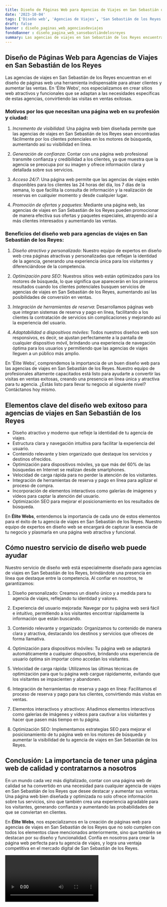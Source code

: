 ```yaml
---
title: Diseño de Páginas Web para Agencias de Viajes en San Sebastián de los Reyes
date: '2023-10-04'
tags: ['Diseño web', 'Agencias de Viajes', 'San Sebastián de los Reyes']
draft: false
banner : diseño_paginas_web_agenciasdeviajes
fondoBanner : diseño_pagina_web_sansebastiándelosreyes
summary: Las agencias de viajes en San Sebastián de los Reyes encuentran en el diseño de páginas web una herramienta indispensable para atraer clientes y aumentar las ventas. En 'Élite Webs', nos especializamos en crear sitios web atractivos y funcionales que se adaptan a las necesidades específicas de estas agencias, convirtiendo las visitas en ventas exitosas.
---
```


## Diseño de Páginas Web para Agencias de Viajes en San Sebastián de los Reyes

Las agencias de viajes en San Sebastián de los Reyes encuentran en el diseño de páginas web una herramienta indispensable para atraer clientes y aumentar las ventas. En 'Élite Webs', nos especializamos en crear sitios web atractivos y funcionales que se adaptan a las necesidades específicas de estas agencias, convirtiendo las visitas en ventas exitosas.

### Motivos por los que necesitan una página web en su profesión y ciudad:

1. *Incremento de visibilidad*: Una página web bien diseñada permite que las agencias de viajes en San Sebastián de los Reyes sean encontradas fácilmente por los clientes potenciales en los motores de búsqueda, aumentando así su visibilidad en línea.

2. *Generación de confianza*: Contar con una página web profesional transmite confianza y credibilidad a los clientes, ya que muestra que la agencia se preocupa por su imagen y ofrece información clara y detallada sobre sus servicios.

3. *Acceso 24/7*: Una página web permite que las agencias de viajes estén disponibles para los clientes las 24 horas del día, los 7 días de la semana, lo que facilita la consulta de información y la realización de reservas en cualquier momento y desde cualquier lugar.

4. *Promoción de ofertas y paquetes*: Mediante una página web, las agencias de viajes en San Sebastián de los Reyes pueden promocionar de manera efectiva sus ofertas y paquetes especiales, atrayendo así a más clientes interesados y aumentando las ventas.

### Beneficios del diseño web para agencias de viajes en San Sebastián de los Reyes:

1. *Diseño atractivo y personalizado*: Nuestro equipo de expertos en diseño web crea páginas atractivas y personalizadas que reflejan la identidad de la agencia, generando una experiencia única para los visitantes y diferenciándose de la competencia.

2. *Optimización para SEO*: Nuestros sitios web están optimizados para los motores de búsqueda, lo que significa que aparecerán en los primeros resultados cuando los clientes potenciales busquen servicios de agencias de viajes en San Sebastián de los Reyes, aumentando así las posibilidades de conversión en ventas.

3. *Integración de herramientas de reserva*: Desarrollamos páginas web que integran sistemas de reserva y pago en línea, facilitando a los clientes la contratación de servicios sin complicaciones y mejorando así la experiencia del usuario.

4. *Adaptabilidad a dispositivos móviles*: Todos nuestros diseños web son responsivos, es decir, se ajustan perfectamente a la pantalla de cualquier dispositivo móvil, brindando una experiencia de navegación óptima para los usuarios y permitiendo que las agencias de viajes lleguen a un público más amplio.

En 'Élite Webs', comprendemos la importancia de un buen diseño web para las agencias de viajes en San Sebastián de los Reyes. Nuestro equipo de profesionales altamente capacitados está listo para ayudarte a convertir las visitas en ventas exitosas, creando una presencia en línea única y atractiva para tu agencia. ¿Estás listo para llevar tu negocio al siguiente nivel? Contáctanos hoy mismo.

<GifSeo />

<Cta />

## Elementos clave del diseño web exitoso para agencias de viajes en San Sebastián de los Reyes

- Diseño atractivo y moderno que refleje la identidad de tu agencia de viajes.
- Estructura clara y navegación intuitiva para facilitar la experiencia del usuario.
- Contenido relevante y bien organizado que destaque los servicios y destinos ofrecidos.
- Optimización para dispositivos móviles, ya que más del 60% de las búsquedas en Internet se realizan desde smartphones.
- Velocidad de carga rápida para no perder la atención de los visitantes.
- Integración de herramientas de reserva y pago en línea para agilizar el proceso de compra.
- Incorporación de elementos interactivos como galerías de imágenes y vídeos para captar la atención del usuario.
- Optimización SEO para mejorar el posicionamiento en los resultados de búsqueda.

En **Élite Webs**, entendemos la importancia de cada uno de estos elementos para el éxito de tu agencia de viajes en San Sebastián de los Reyes. Nuestro equipo de expertos en diseño web se encargará de capturar la esencia de tu negocio y plasmarla en una página web atractiva y funcional.

## Cómo nuestro servicio de diseño web puede ayudar

Nuestro servicio de diseño web está especialmente diseñado para agencias de viajes en San Sebastián de los Reyes, brindándote una presencia en línea que destaque entre la competencia. Al confiar en nosotros, te garantizamos:

1. Diseño personalizado: Creamos un diseño único y a medida para tu agencia de viajes, reflejando tu identidad y valores.

2. Experiencia del usuario mejorada: Navegar por tu página web será fácil e intuitivo, permitiendo a los visitantes encontrar rápidamente la información que están buscando.

3. Contenido relevante y organizado: Organizamos tu contenido de manera clara y atractiva, destacando los destinos y servicios que ofreces de forma llamativa.

4. Optimización para dispositivos móviles: Tu página web se adaptará automáticamente a cualquier dispositivo, brindando una experiencia de usuario óptima sin importar cómo accedan los visitantes.

5. Velocidad de carga rápida: Utilizamos las últimas técnicas de optimización para que tu página web cargue rápidamente, evitando que los visitantes se impacienten y abandonen.

6. Integración de herramientas de reserva y pago en línea: Facilitamos el proceso de reserva y pago para tus clientes, convirtiendo más visitas en ventas.

7. Elementos interactivos y atractivos: Añadimos elementos interactivos como galerías de imágenes y vídeos para cautivar a los visitantes y hacer que pasen más tiempo en tu página.

8. Optimización SEO: Implementamos estrategias SEO para mejorar el posicionamiento de tu página web en los motores de búsqueda y aumentar la visibilidad de tu agencia de viajes en San Sebastián de los Reyes.

## Conclusión: La importancia de tener una página web de calidad y contratarnos a nosotros

En un mundo cada vez más digitalizado, contar con una página web de calidad se ha convertido en una necesidad para cualquier agencia de viajes en San Sebastián de los Reyes que desee destacar y aumentar sus ventas. Una página web bien diseñada y optimizada no solo ofrece información sobre tus servicios, sino que también crea una experiencia agradable para los visitantes, generando confianza y aumentando las probabilidades de que se conviertan en clientes.

En **Élite Webs**, nos especializamos en la creación de páginas web para agencias de viajes en San Sebastián de los Reyes que no solo cumplen con todos los elementos clave mencionados anteriormente, sino que también se destacan por su diseño y funcionalidad. Confía en nosotros para crear la página web perfecta para tu agencia de viajes, y logra una ventaja competitiva en el mercado digital de San Sebastián de los Reyes.

<Video />

<CtaBot job='Agencias de Viajes' city='San Sebastián de los Reyes'/>

<Gmaps query='San Sebastián de los Reyes+españa+maps' />